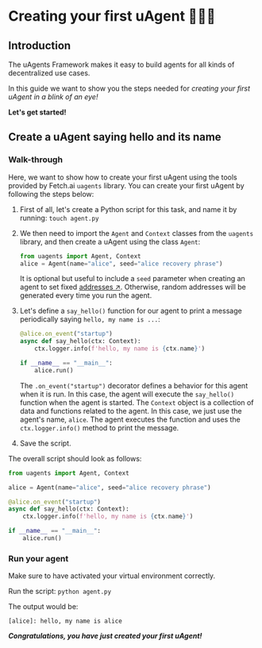 # Creating your first uAgent 🤖🧑‍💻

## Introduction

The uAgents Framework makes it easy to build agents for all kinds of decentralized use cases.

In this guide we want to show you the steps needed for _creating your first uAgent in a blink of an eye!_

**Let's get started!**

## Create a uAgent saying hello and its name

### Walk-through

Here, we want to show how to create your first uAgent using the tools provided by Fetch.ai `uagents` library. You can create your first uAgent by following the steps below:

1. First of all, let's create a Python script for this task, and name it by running: `touch agent.py`

2. We then need to import the `Agent` and `Context` classes from the `uagents` library, and then create a uAgent using the class `Agent`:

   ```py copy
   from uagents import Agent, Context
   alice = Agent(name="alice", seed="alice recovery phrase")
   ```

   It is optional but useful to include a `seed` parameter when creating an agent to set fixed [addresses ↗️](/guides/agents/getting-uagent-address.md)️. Otherwise, random addresses will be generated every time you run the agent.

3. Let's define a `say_hello()` function for our agent to print a message periodically saying `hello, my name is ...`:

   ```py copy
   @alice.on_event("startup")
   async def say_hello(ctx: Context):
       ctx.logger.info(f'hello, my name is {ctx.name}')

   if __name__ == "__main__":
       alice.run()
   ```

   The `.on_event("startup")` decorator defines a behavior for this agent when it is run. In this case, the agent will execute the `say_hello()` function when the agent is started. The `Context` object is a collection of data and functions related to the agent. In this case, we just use the agent's name, `alice`. The agent executes the function and uses the `ctx.logger.info()` method to print the message.

4. Save the script.

The overall script should look as follows:

```py copy filename="agent.py"
from uagents import Agent, Context

alice = Agent(name="alice", seed="alice recovery phrase")

@alice.on_event("startup")
async def say_hello(ctx: Context):
    ctx.logger.info(f'hello, my name is {ctx.name}')

if __name__ == "__main__":
    alice.run()
```

### Run your agent

Make sure to have activated your virtual environment correctly.

Run the script: `python agent.py`

The output would be:

```
[alice]: hello, my name is alice
```

_**Congratulations, you have just created your first uAgent!**_
